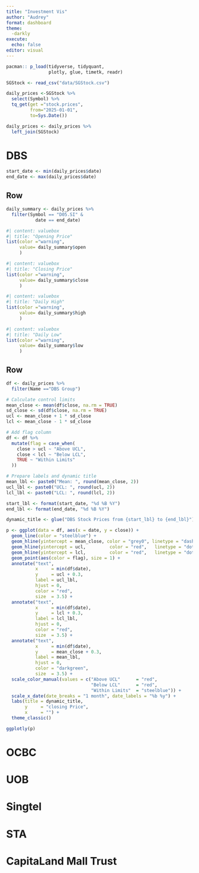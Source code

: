 ```yaml
---
title: "Investment Vis"
author: "Audrey"
format: dashboard
theme: 
  -darkly
execute: 
  echo: false
editor: visual
---
```


```r
pacman:: p_load(tidyverse, tidyquant, 
                plotly, glue, timetk, readr)
```

```r
SGStock <- read_csv("data/SGStock.csv")
```


```r
daily_prices <-SGStock %>%
  select(Symbol) %>%
  tq_get(get ="stock.prices",
         from="2025-01-01",
         to=Sys.Date())

daily_prices <- daily_prices %>%
  left_join(SGStock)
```

# DBS
```r
start_date <- min(daily_prices$date)
end_date <- max(daily_prices$date)
```

## Row {height=20%}
```r
daily_summary <- daily_prices %>%
  filter(Symbol == "D05.SI" &
           date == end_date)
```

```r
#| content: valuebox
#| title: "Opening Price"
list(color ="warning",
     value= daily_summary$open
     )
```
```r
#| content: valuebox
#| title: "Closing Price"
list(color ="warning",
     value= daily_summary$close
     )
```
```r
#| content: valuebox
#| title: "Daily High"
list(color ="warning",
     value= daily_summary$high
     )
```
```r
#| content: valuebox
#| title: "Daily Low"
list(color ="warning",
     value= daily_summary$low
     )
```
## Row
```r
df <- daily_prices %>%
  filter(Name =="DBS Group")

# Calculate control limits
mean_close <- mean(df$close, na.rm = TRUE)
sd_close <- sd(df$close, na.rm = TRUE)
ucl <- mean_close + 1 * sd_close
lcl <- mean_close - 1 * sd_close

# Add flag column
df <- df %>%
  mutate(flag = case_when(
    close > ucl ~ "Above UCL",
    close < lcl ~ "Below LCL",
    TRUE ~ "Within Limits"
  ))

# Prepare labels and dynamic title
mean_lbl <- paste0("Mean: ", round(mean_close, 2))
ucl_lbl <- paste0("UCL: ", round(ucl, 2))
lcl_lbl <- paste0("LCL: ", round(lcl, 2))

start_lbl <- format(start_date, "%d %B %Y")
end_lbl <- format(end_date, "%d %B %Y")

dynamic_title <- glue("DBS Stock Prices from {start_lbl} to {end_lbl}")
```


```r
p <- ggplot(data = df, aes(x = date, y = close)) +
  geom_line(color = "steelblue") +
  geom_hline(yintercept = mean_close, color = "grey0", linetype = "dashed", linewidth = 0.5, alpha = 0.8) +
  geom_hline(yintercept = ucl,         color = "red",   linetype = "dotted", linewidth = 0.5, alpha = 0.8) +
  geom_hline(yintercept = lcl,         color = "red",   linetype = "dotted", linewidth = 0.5, alpha = 0.8) +
  geom_point(aes(color = flag), size = 1) +
  annotate("text",
           x     = min(df$date),
           y     = ucl + 0.3,
           label = ucl_lbl,
           hjust = 0,
           color = "red",
           size  = 3.5) +
  annotate("text",
           x     = min(df$date),
           y     = lcl + 0.3,
           label = lcl_lbl,
           hjust = 0,
           color = "red",
           size  = 3.5) +
  annotate("text",
           x     = min(df$date),
           y     = mean_close + 0.3,
           label = mean_lbl,
           hjust = 0,
           color = "darkgreen",
           size  = 3.5) +
  scale_color_manual(values = c("Above UCL"      = "red",
                                "Below LCL"      = "red",
                                "Within Limits"  = "steelblue")) +
  scale_x_date(date_breaks = "1 month", date_labels = "%b %y") +
  labs(title = dynamic_title,
       y     = "closing Price",
       x     = "") +
  theme_classic()

ggplotly(p)
```

# OCBC



# UOB




# Singtel




# STA


# CapitaLand Mall Trust